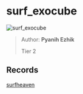 
# surf_exocube

![surf_exocube](https://raw.githubusercontent.com/Sayt123/SurfMapPics/Maps-and-bonuses/csgo/surf_exocube.jpg)

> Author: **Pyanih Ezhik**
>
> Tier 2

## Records

[surfheaven](https://surfheaven.eu/map/surf_exocube)
